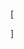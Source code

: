 <includeonly><!--
--><div class="button {{{class|}}}" style="background-color:{{#if:{{{bg2|}}}|{{{bg2}}}|#f2b040}};display: inline-block;"><!--
    -->[{{{1}}} <div style="{{#if:{{{width|}}}|width:{{{width}}};}}{{#if:{{{height|}}}|height:{{{height}}};}}{{#if:{{{nocenter|}}}|;|text-align:center;}}background-color:{{#if:{{{bg1|}}}|{{{bg1}}}|#ffffff}};padding:{{#if:{{{padding|}}}|{{{padding}}}|12px}};"><!--
        --><div style="{{#if:{{{style|}}}|{{{style}}};}}position: relative;top: 50%;{{#if:{{{height|}}}|transform: translateY(-50%);}}">{{{2|1}}}</div><!--
    --></div>]<!--
--></div><!--
--></includeonly>
<noinclude>
{{button|http://en.luastg.shoutwiki.com|Wiki}}
{{button|http://en.luastg.shoutwiki.com|Wiki|padding=20px|style=color:#f00}}
{{button|http://en.luastg.shoutwiki.com|Wiki|padding=16px 24px 16px 8px}}
{{button|http://en.luastg.shoutwiki.com|'''Wiki'''|width=160px|height=80px|bg1=#f77|bg2=#7f7}}
{{button|http://en.luastg.shoutwiki.com|'''Wiki'''|width=160px|height=80px|nocenter=1}}
</noinclude>
